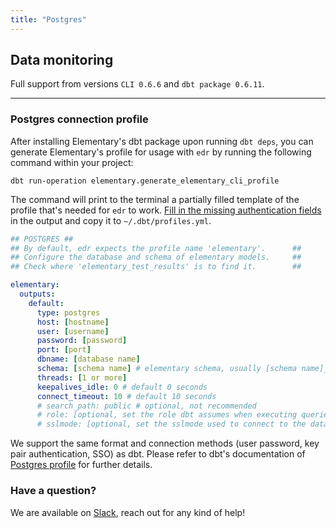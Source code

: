 ```yaml
---
title: "Postgres"
---
```


## Data monitoring

Full support from versions `CLI 0.6.6` and `dbt package 0.6.11`.

---

### Postgres connection profile

After installing Elementary's dbt package upon running `dbt deps`,
you can generate Elementary's profile for usage with `edr` by running the following command within your project:

```shell
dbt run-operation elementary.generate_elementary_cli_profile
```

The command will print to the terminal a partially filled template of the profile that's needed for `edr` to work.
[Fill in the missing authentication fields](https://docs.getdbt.com/reference/warehouse-setups/postgres-setup#profile-configuration)
in the output and copy it to `~/.dbt/profiles.yml`.

```yml Postgres
## POSTGRES ##
## By default, edr expects the profile name 'elementary'.      ##
## Configure the database and schema of elementary models.     ##
## Check where 'elementary_test_results' is to find it.        ##

elementary:
  outputs:
    default:
      type: postgres
      host: [hostname]
      user: [username]
      password: [password]
      port: [port]
      dbname: [database name]
      schema: [schema name] # elementary schema, usually [schema name]_elementary
      threads: [1 or more]
      keepalives_idle: 0 # default 0 seconds
      connect_timeout: 10 # default 10 seconds
      # search_path: public # optional, not recommended
      # role: [optional, set the role dbt assumes when executing queries]
      # sslmode: [optional, set the sslmode used to connect to the database]
```

We support the same format and connection methods (user password, key pair authentication, SSO) as dbt. Please refer to
dbt's documentation of [Postgres profile](https://docs.getdbt.com/reference/warehouse-setups/postgres-setup) for
further details.

### Have a question?

We are available
on [Slack](https://join.slack.com/t/elementary-community/shared_invite/zt-uehfrq2f-zXeVTtXrjYRbdE_V6xq4Rg), reach out
for any kind of help!
